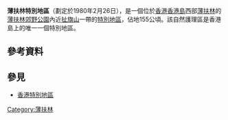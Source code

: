 '''薄扶林特別地區'''（劃定於1980年2月26日），是一個位於[[香港|香港]][[香港島|香港島]]西部[[薄扶林|薄扶林]]的[[薄扶林郊野公園|薄扶林郊野公園]]內近[[太平山_(香港)|扯旗山]]一帶的[[香港特別地區|特別地區]]，佔地155公頃。該自然護理區是香港島上的唯一一個特別地區。

==參考資料==
{{web reference|URL=http://www.legislation.gov.hk/blis_ind.nsf/b0bf723264bb0d11482564820006a88f/f355607b0505082e4825661b0008e70d?OpenDocument|title=第208C章 附表 郊野公園內特別地區的指定(綜合)令|work=雙語法例資料系統|year=2007年|date=10月24日}}

==參見==
*[[香港特別地區|香港特別地區]]

{{香港特別地區}}
[[Category:薄扶林|Category:薄扶林]]